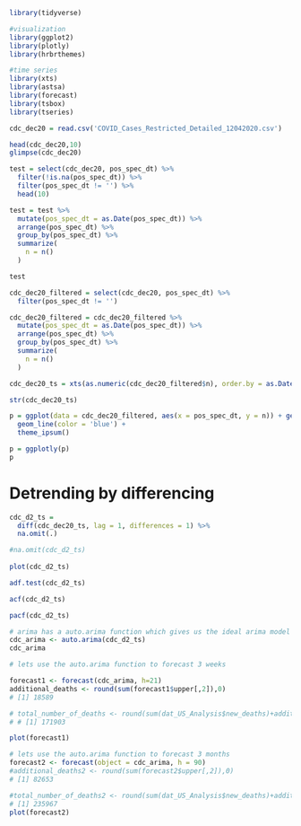 ```{r}
library(tidyverse)

#visualization
library(ggplot2)
library(plotly)
library(hrbrthemes)

#time series
library(xts)
library(astsa)
library(forecast)
library(tsbox)
library(tseries)
```

```{r}
cdc_dec20 = read.csv('COVID_Cases_Restricted_Detailed_12042020.csv')

head(cdc_dec20,10)
glimpse(cdc_dec20)
```

```{r}
test = select(cdc_dec20, pos_spec_dt) %>% 
  filter(!is.na(pos_spec_dt)) %>% 
  filter(pos_spec_dt != '') %>% 
  head(10)

test = test %>% 
  mutate(pos_spec_dt = as.Date(pos_spec_dt)) %>% 
  arrange(pos_spec_dt) %>% 
  group_by(pos_spec_dt) %>% 
  summarize(
    n = n()
  )

test
```

```{r}
cdc_dec20_filtered = select(cdc_dec20, pos_spec_dt) %>% 
  filter(pos_spec_dt != '')

cdc_dec20_filtered = cdc_dec20_filtered %>% 
  mutate(pos_spec_dt = as.Date(pos_spec_dt)) %>% 
  arrange(pos_spec_dt) %>% 
  group_by(pos_spec_dt) %>% 
  summarize(
    n = n()
  )

cdc_dec20_ts = xts(as.numeric(cdc_dec20_filtered$n), order.by = as.Date(cdc_dec20_filtered$pos_spec_dt))

str(cdc_dec20_ts)
```

```{r}
p = ggplot(data = cdc_dec20_filtered, aes(x = pos_spec_dt, y = n)) + geom_area(fill = 'orange', alpha = 0.5) +
  geom_line(color = 'blue') +
  theme_ipsum()

p = ggplotly(p)
p
```

# Detrending by differencing
```{r}
cdc_d2_ts = 
  diff(cdc_dec20_ts, lag = 1, differences = 1) %>% 
  na.omit(.)

#na.omit(cdc_d2_ts)
  
plot(cdc_d2_ts)
```

```{r}
adf.test(cdc_d2_ts)
```

```{r}
acf(cdc_d2_ts)
```

```{r}
pacf(cdc_d2_ts)
```

```{r}
# arima has a auto.arima function which gives us the ideal arima model based on our data.
cdc_arima <- auto.arima(cdc_d2_ts)
cdc_arima


```

```{r}
# lets use the auto.arima function to forecast 3 weeks

forecast1 <- forecast(cdc_arima, h=21)
additional_deaths <- round(sum(forecast1$upper[,2]),0)
# [1] 18589

# total_number_of_deaths <- round(sum(dat_US_Analysis$new_deaths)+additional_deaths,0)
# # [1] 171903

plot(forecast1)

```

```{r}

# lets use the auto.arima function to forecast 3 months
forecast2 <- forecast(object = cdc_arima, h = 90)
#additional_deaths2 <- round(sum(forecast2$upper[,2]),0)
# [1] 82653

#total_number_of_deaths2 <- round(sum(dat_US_Analysis$new_deaths)+additional_deaths2,0)
# [1] 235967
plot(forecast2)
```
